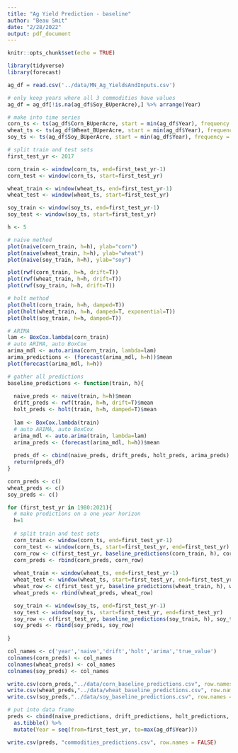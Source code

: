 ---
title: "Ag Yield Prediction - baseline"
author: "Beau Smit"
date: "2/28/2022"
output: pdf_document
---

```{r setup, include=FALSE}
knitr::opts_chunk$set(echo = TRUE)
```

```{r}
library(tidyverse)
library(forecast)
```

```{r}
ag_df = read.csv('../data/MN_Ag_YieldsAndInputs.csv')
```

```{r}
# only keep years where all 3 commodities have values
ag_df = ag_df[!is.na(ag_df$Soy_BUperAcre),] %>% arrange(Year)

# make into time series
corn_ts <- ts(ag_df$Corn_BUperAcre, start = min(ag_df$Year), frequency = 1)
wheat_ts <- ts(ag_df$Wheat_BUperAcre, start = min(ag_df$Year), frequency = 1)
soy_ts <- ts(ag_df$Soy_BUperAcre, start = min(ag_df$Year), frequency = 1)

# split train and test sets
first_test_yr <- 2017

corn_train <- window(corn_ts, end=first_test_yr-1)
corn_test <- window(corn_ts, start=first_test_yr)

wheat_train <- window(wheat_ts, end=first_test_yr-1)
wheat_test <- window(wheat_ts, start=first_test_yr)

soy_train <- window(soy_ts, end=first_test_yr-1)
soy_test <- window(soy_ts, start=first_test_yr)
```

```{r}
h <- 5

# naive method
plot(naive(corn_train, h=h), ylab="corn")
plot(naive(wheat_train, h=h), ylab="wheat")
plot(naive(soy_train, h=h), ylab="soy")
```

```{r}
plot(rwf(corn_train, h=h, drift=T))
plot(rwf(wheat_train, h=h, drift=T))
plot(rwf(soy_train, h=h, drift=T))
```

```{r}
# holt method
plot(holt(corn_train, h=h, damped=T))
plot(holt(wheat_train, h=h, damped=T, exponential=T))
plot(holt(soy_train, h=h, damped=T))
```

```{r}
# ARIMA
lam <- BoxCox.lambda(corn_train)
# auto ARIMA, auto BoxCox
arima_mdl <- auto.arima(corn_train, lambda=lam)
arima_predictions <- (forecast(arima_mdl, h=h))$mean
plot(forecast(arima_mdl, h=h))
```


```{r}
# gather all predictions
baseline_predictions <- function(train, h){
  
  naive_preds <- naive(train, h=h)$mean
  drift_preds <- rwf(train, h=h, drift=T)$mean
  holt_preds <- holt(train, h=h, damped=T)$mean
  
  lam <- BoxCox.lambda(train)
  # auto ARIMA, auto BoxCox
  arima_mdl <- auto.arima(train, lambda=lam)
  arima_preds <- (forecast(arima_mdl, h=h))$mean
  
  preds_df <- cbind(naive_preds, drift_preds, holt_preds, arima_preds)
  return(preds_df)
}
```

```{r}
corn_preds <- c()
wheat_preds <- c()
soy_preds <- c()

for (first_test_yr in 1980:2021){
  # make predictions on a one year horizon
  h=1
  
  # split train and test sets
  corn_train <- window(corn_ts, end=first_test_yr-1)
  corn_test <- window(corn_ts, start=first_test_yr, end=first_test_yr)
  corn_row <- c(first_test_yr, baseline_predictions(corn_train, h), corn_test)
  corn_preds <- rbind(corn_preds, corn_row)
  
  wheat_train <- window(wheat_ts, end=first_test_yr-1)
  wheat_test <- window(wheat_ts, start=first_test_yr, end=first_test_yr)
  wheat_row <- c(first_test_yr, baseline_predictions(wheat_train, h), wheat_test)
  wheat_preds <- rbind(wheat_preds, wheat_row)

  soy_train <- window(soy_ts, end=first_test_yr-1)
  soy_test <- window(soy_ts, start=first_test_yr, end=first_test_yr)
  soy_row <- c(first_test_yr, baseline_predictions(soy_train, h), soy_test)
  soy_preds <- rbind(soy_preds, soy_row)
  
}

col_names <- c('year','naive','drift','holt','arima','true_value')
colnames(corn_preds) <- col_names
colnames(wheat_preds) <- col_names
colnames(soy_preds) <- col_names
```

```{r}
write.csv(corn_preds,"../data/corn_baseline_predictions.csv", row.names = FALSE)
write.csv(wheat_preds,"../data/wheat_baseline_predictions.csv", row.names = FALSE)
write.csv(soy_preds,"../data/soy_baseline_predictions.csv", row.names = FALSE)
```


```{r}
# put into data frame
preds <- cbind(naive_predictions, drift_predictions, holt_predictions, arima_predictions) %>% 
  as.tibble() %>%
  mutate(Year = seq(from=first_test_yr, to=max(ag_df$Year)))

write.csv(preds, "commodities_predictions.csv", row.names = FALSE)
```
